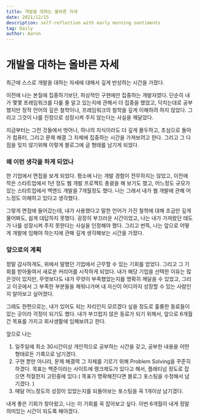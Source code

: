 ```yaml
---
title: 개발을 대하는 올바른 자세
date: 2021/12/15
description: self-reflection with early morning sentiments
tag: Daily
author: Aaron
---
```


# 개발을 대하는 올바른 자세

최근에 스스로 개발을 대하는 자세에 대해서 깊게 반성하는 시간을 가졌다.

이전에 나는 본질에 집중하기보단, 피상적인 구현에만 집중하는 개발자였다.
단순히 내가 몇몇 프레임워크를 다룰 줄 알고 있는지에 관해서 더 집중을 했었고, 닥치는대로
공부했지만 정작 언어의 깊은 철학이나, 프레임워크의 철학을 깊게 이해하려 하지 않았다.
그리고 그것이 나를 진정으로 성장시켜 주지 않는다는 사실을 깨달았다.

지금부터는 그런 것들에서 벗어나, 하나의 지식이라도 더 깊게 몰두하고, 초심으로 돌아가
컴퓨터, 그리고 문제 해결 그 자체에 집중하는 시간을 가져보려고 한다.
그리고 그 다짐을 잊지 않기위해 이렇게 블로그에 글 형태를 남기게 되었다.

### 왜 이런 생각을 하게 되었나

한 기업에서 면접을 보게 되었다. 평소에 나는 개발 경험이 전무하지는 않았고, 이전에 작은
스타트업에서 1년 정도 웹 개발 프로젝트 총괄을 해 보기도 했고, 어느정도 규모가 있는
스타트업에서 백엔드 개발을 7개월정도 했다. 나는 그래서 내가 웹 개발에 관해 어느정도
이해하고 있다고 생각했다.

그렇게 면접에 들어갔는데, 내가 사용했다고 말한 언어가 가진 철학에 대해 조금만 깊게
물어봐도, 쉽게 대답하지 못했다. 굉장히 부끄러운 시간이었고, 나는 내가 가져왔던 태도가
나를 성장시켜 주지 못한다는 사실을 인정해야 했다. 그리고 번뜩, 나는 앞으로 어떻게 개발에
임해야 하는지에 관해 깊게 생각해보는 시간을 가졌다.

### 앞으로의 계획

정말 감사하게도, 위에서 말했던 기업에서 근무할 수 있는 기회를 얻었다. 그리고 그 기회를
받아들여서 새로운 커리어를 시작하게 되었다. 내가 해당 기업을 선택한 이유는 많은것이
있지만, 무엇보다도 내가 무엇이 부족했었는지를 명확히 깨달을 수 있었고, 그리고 이곳에서
그 부족한 부분들을 채워나가며 내 자신이 어디까지 성장할 수 있는 사람인지 알아보고
싶어졌다.

그래도 한편으로는, 내가 있어도 되는 자리인지 모르겠다 싶을 정도로 훌륭한 동료들이 있는
곳이라 걱정이 되기도 했다. 내가 부끄럽지 않은 동료가 되기 위해서, 앞으로 6개월간 목표를
가지고 회사생활에 임해보려고 한다.

앞으로 나는
1. 일주일에 최소 30시간이상 개인적으로 공부하는 시간을 갖고, 공부한 내용을 어떤 형태로든
   기록으로 남기겠다.
2. 구현 뿐만 아니라, 문제 해결력 그 자체를 기르기 위해 Problem Solving을 꾸준히 하겠다.
   목표는 백준이라는 사이트에 랭크제도가 있다고 해서, 플래티넘 정도로 잡으면 적절한지
   고민중에 있다.( 목표가 명확해진다면 블로그 포스팅을 수정해서 남기겠다. )
3. 매달 어느정도의 성장이 있었는지를 되돌아보는 포스팅을 꼭 1개이상 남기겠다.

내게 좋은 기회가 찾아왔고, 나는 이 기회를 꼭 잡아보고 싶다.
이번 6개월이 내게 정말 의미있는 시간이 되도록 해야겠다.
